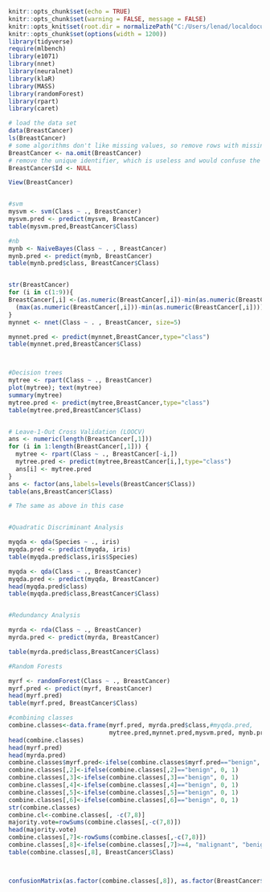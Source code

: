 
```{r setup, include=FALSE}
knitr::opts_chunk$set(echo = TRUE)
knitr::opts_chunk$set(warning = FALSE, message = FALSE)
knitr::opts_knit$set(root.dir = normalizePath("C:/Users/lenad/localdocuments/3Q22/560")) 
knitr::opts_chunk$set(options(width = 1200))
library(tidyverse)
require(mlbench)
library(e1071)
library(nnet)
library(neuralnet)
library(klaR)
library(MASS)
library(randomForest)
library(rpart)
library(caret)
```

```{r}



# load the data set
data(BreastCancer)
ls(BreastCancer)
# some algorithms don't like missing values, so remove rows with missing values
BreastCancer <- na.omit(BreastCancer) 
# remove the unique identifier, which is useless and would confuse the machine learning algorithms
BreastCancer$Id <- NULL 

View(BreastCancer)


#svm
mysvm <- svm(Class ~ ., BreastCancer)
mysvm.pred <- predict(mysvm, BreastCancer)
table(mysvm.pred,BreastCancer$Class)

#nb
mynb <- NaiveBayes(Class ~ . , BreastCancer)
mynb.pred <- predict(mynb, BreastCancer)
table(mynb.pred$class, BreastCancer$Class)


str(BreastCancer)
for (i in c(1:9)){
BreastCancer[,i] <-(as.numeric(BreastCancer[,i])-min(as.numeric(BreastCancer[,i]))) /
  (max(as.numeric(BreastCancer[,i]))-min(as.numeric(BreastCancer[,i])))
}
mynnet <- nnet(Class ~ . , BreastCancer, size=5)

mynnet.pred <- predict(mynnet,BreastCancer,type="class")
table(mynnet.pred,BreastCancer$Class)



#Decision trees
mytree <- rpart(Class ~ ., BreastCancer)
plot(mytree); text(mytree) 
summary(mytree)
mytree.pred <- predict(mytree,BreastCancer,type="class")
table(mytree.pred,BreastCancer$Class)


# Leave-1-Out Cross Validation (LOOCV)
ans <- numeric(length(BreastCancer[,1]))
for (i in 1:length(BreastCancer[,1])) {
  mytree <- rpart(Class ~ ., BreastCancer[-i,])
  mytree.pred <- predict(mytree,BreastCancer[i,],type="class")
  ans[i] <- mytree.pred
}
ans <- factor(ans,labels=levels(BreastCancer$Class))
table(ans,BreastCancer$Class)

# The same as above in this case


#Quadratic Discriminant Analysis

myqda <- qda(Species ~ ., iris)
myqda.pred <- predict(myqda, iris)
table(myqda.pred$class,iris$Species)

myqda <- qda(Class ~ ., BreastCancer)
myqda.pred <- predict(myqda, BreastCancer)
head(myqda.pred$class)
table(myqda.pred$class,BreastCancer$Class)


#Redundancy Analysis

myrda <- rda(Class ~ ., BreastCancer)
myrda.pred <- predict(myrda, BreastCancer)

table(myrda.pred$class,BreastCancer$Class)

#Random Forests

myrf <- randomForest(Class ~ ., BreastCancer)
myrf.pred <- predict(myrf, BreastCancer)
head(myrf.pred)
table(myrf.pred, BreastCancer$Class)

#combining classes
combine.classes<-data.frame(myrf.pred, myrda.pred$class,#myqda.pred, 
                            mytree.pred,mynnet.pred,mysvm.pred, mynb.pred$class)
head(combine.classes)
head(myrf.pred)
head(myrda.pred)
combine.classes$myrf.pred<-ifelse(combine.classes$myrf.pred=="benign", 0, 1)
combine.classes[,2]<-ifelse(combine.classes[,2]=="benign", 0, 1)
combine.classes[,3]<-ifelse(combine.classes[,3]=="benign", 0, 1)
combine.classes[,4]<-ifelse(combine.classes[,4]=="benign", 0, 1)
combine.classes[,5]<-ifelse(combine.classes[,5]=="benign", 0, 1)
combine.classes[,6]<-ifelse(combine.classes[,6]=="benign", 0, 1)
str(combine.classes)
combine.cl<-combine.classes[, -c(7,8)]
majority.vote=rowSums(combine.classes[,-c(7,8)])
head(majority.vote)
combine.classes[,7]<-rowSums(combine.classes[,-c(7,8)])
combine.classes[,8]<-ifelse(combine.classes[,7]>=4, "malignant", "benign")
table(combine.classes[,8], BreastCancer$Class)



confusionMatrix(as.factor(combine.classes[,8]), as.factor(BreastCancer$Class))

```

